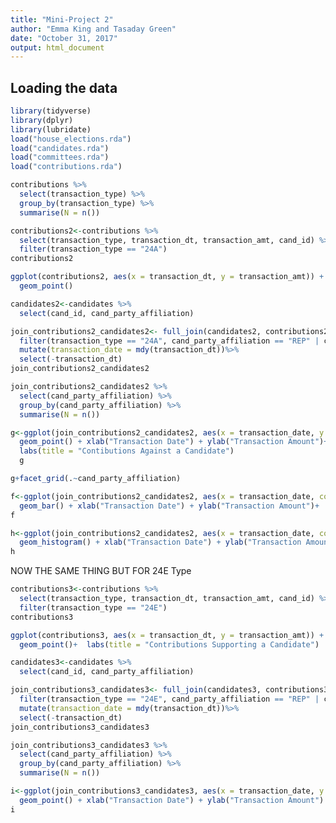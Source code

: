 ```yaml
---
title: "Mini-Project 2"
author: "Emma King and Tasaday Green"
date: "October 31, 2017"
output: html_document
---
```



## Loading the data


```r
library(tidyverse)
library(dplyr)
library(lubridate)
load("house_elections.rda")
load("candidates.rda")
load("committees.rda")
load("contributions.rda")
```


```r
contributions %>%
  select(transaction_type) %>%
  group_by(transaction_type) %>%
  summarise(N = n())
```

```r
contributions2<-contributions %>% 
  select(transaction_type, transaction_dt, transaction_amt, cand_id) %>%
  filter(transaction_type == "24A")
contributions2
```

```r
ggplot(contributions2, aes(x = transaction_dt, y = transaction_amt)) +
  geom_point()
```
```r
candidates2<-candidates %>%
  select(cand_id, cand_party_affiliation) 

```
```r
join_contributions2_candidates2<- full_join(candidates2, contributions2, by = "cand_id") %>%
  filter(transaction_type == "24A", cand_party_affiliation == "REP" | cand_party_affiliation == "DEM") %>%
  mutate(transaction_date = mdy(transaction_dt))%>%
  select(-transaction_dt)
join_contributions2_candidates2
```
```r
join_contributions2_candidates2 %>%
  select(cand_party_affiliation) %>%
  group_by(cand_party_affiliation) %>%
  summarise(N = n())
```
```r
g<-ggplot(join_contributions2_candidates2, aes(x = transaction_date, y = transaction_amt, col = cand_party_affiliation)) + 
  geom_point() + xlab("Transaction Date") + ylab("Transaction Amount")+ 
  labs(title = "Contibutions Against a Candidate")
  g
```
```r
g+facet_grid(.~cand_party_affiliation)
```


```r
f<-ggplot(join_contributions2_candidates2, aes(x = transaction_date, col = cand_party_affiliation)) + 
  geom_bar() + xlab("Transaction Date") + ylab("Transaction Amount")+  labs(title = "Contibutions Against a Candidate") 
f
```
```r
h<-ggplot(join_contributions2_candidates2, aes(x = transaction_date, col = cand_party_affiliation)) + 
  geom_histogram() + xlab("Transaction Date") + ylab("Transaction Amount") 
h
```
NOW THE SAME THING BUT FOR 24E Type
```r
contributions3<-contributions %>% 
  select(transaction_type, transaction_dt, transaction_amt, cand_id) %>%
  filter(transaction_type == "24E")
contributions3
```
```r
ggplot(contributions3, aes(x = transaction_dt, y = transaction_amt)) +
  geom_point()+  labs(title = "Contributions Supporting a Candidate")
```
```r
candidates3<-candidates %>%
  select(cand_id, cand_party_affiliation) 

```
```r
join_contributions3_candidates3<- full_join(candidates3, contributions3, by = "cand_id") %>%
  filter(transaction_type == "24E", cand_party_affiliation == "REP" | cand_party_affiliation == "DEM") %>%
  mutate(transaction_date = mdy(transaction_dt))%>%
  select(-transaction_dt)
join_contributions3_candidates3
```
```r
join_contributions3_candidates3 %>%
  select(cand_party_affiliation) %>%
  group_by(cand_party_affiliation) %>%
  summarise(N = n())
```

```r
i<-ggplot(join_contributions3_candidates3, aes(x = transaction_date, y = transaction_amt, col = cand_party_affiliation)) + 
  geom_point() + xlab("Transaction Date") + ylab("Transaction Amount") + labs(title = "Contibutions Supporting a Candidate")
i
```
